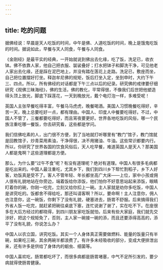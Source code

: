 ```yaml
---
---
---
```

title: 吃的问题
---




据佛经说：早晨是天人吃饭的时间，中午是佛、人道吃饭的时间，晚上是饿鬼吃饭的时间。据说如此，早餐与天人同食，午餐与人同食。

《金刚经》是最平实的经典，一开始就说到佛出去化缘，吃了饭，洗足已，收衣钵。佛不依靠人家，他自己把衣服、袈裟叠好；打水把钵子和脚洗干净，可见他老人家出去化缘，还是踩在泥巴地上，并没有踏在莲花上走路。洗足已，敷座而坐，自己把位置摆好打坐。释迦牟尼佛的规矩，饭后打坐入定，坐到申时，大约下午三、四点。所以，所有佛经的对话都是下午三点以后的纪录。研究佛的戒律要仔细研究《观佛三昧海经》，佛的生活，佛的教化，平常得很，不像我们后世把他塑造得头顶上放光，脚底下踩莲花，一天到晚放光，戴个电灯泡一样，多难受呢！

英国人主张早餐吃得丰富，午餐马马虎虎，晚餐喝酒。美国人习惯晚餐吃得好，辛苦一天，晚上总要吃好一点，都有理由。中国人、印度人中餐要吃得好。不过，中国人不管了，三餐都要吃得好，而且宵夜要更好。世界各地吃饭的风俗，哪一个民族注重吃哪一餐饭，你去研究看，这些都是学问。

我们信佛吃素的人，出门很不方便，到了当地就打听哪里有“教门”馆子，教门馆就是回教馆子，炒青菜用素油，干净得很，决不用猪油、牛油。这些常识都要内行。所以，你研究了世界各国的饮食风俗后，天人吃早餐，难道英国人是天人？那美国人都是鬼啊？这些道理都是方便。

那么，为什么要“过午不食”呢？有没有道理呢？绝对有道理。中国人有很多毛病都是吃出来的。中国人最注重吃，尤其乡下，我们到四川乡下帮忙割稻子，乡下人好客，劝饭真是受不了。客人不管年轻、年长都坐高广大床——上位，家中小孩或佣人很有礼貌地站在你旁边，端着饭给你添饭，他们怕你不好意思站起来添饭，眼睛盯着你的碗，你刚一吃完，立刻又给你扣上一碗。主人家就是劝你多吃饭，中国人是讲究吃的。饭都舍不得给吃，那还叫请客啊？所以，要命啊！主人注意你，佣人也注意你，这一碗饭，你剩下了没有礼貌，硬塞进去，肠胃不舒服。后来搞得我们外省人饭一吃完，就赶紧把碗往桌底下塞，连忙说谢了谢了，实在吃不下。在座很多在大后方经过的都晓得，到四川朋友家吃饭就怕，后来有些大家庭，我们就先交涉好，把这个规矩免了，否则，主人家一碗接一碗的添，而且还要添得高高的，添平了没有礼貌，你说怎么办？

中国人以农立国，讲究吃饭。其实一个人身体真正需要做燃料、能量的饭量只有半碗，如果吃三碗，其余两碗半都浪费了。有许多未经吸收的部分，变成大便排泄出来，还有许多是供给了身体内的蛔虫、细菌等。

中国人喜欢吃，肠胃都吃坏了，而很多病都是肠胃堵塞，中气不足所引发的，要少病就得使肠胃健康。